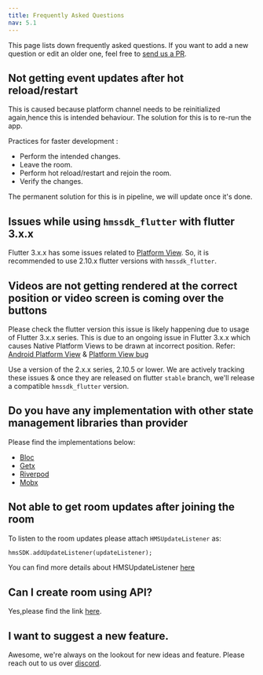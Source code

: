```yaml
---
title: Frequently Asked Questions
nav: 5.1
---
```


This page lists down frequently asked questions. If you want to add a new question or edit an older one, feel free to
[send us a PR](https://github.com/100mslive/100ms-docs/blob/main/docs/flutter/v2/debugging/faq.mdx).

## Not getting event updates after hot reload/restart
This is caused because platform channel needs to be reinitialized again,hence this is intended behaviour.
The solution for this is to re-run the app.

Practices for faster development :

* Perform the intended changes.
* Leave the room.
* Perform hot reload/restart and rejoin the room.
* Verify the changes.

The permanent solution for this is in pipeline, we will update once it's done.

## Issues while using `hmssdk_flutter` with flutter 3.x.x 
Flutter 3.x.x has some issues related to [Platform View](https://github.com/flutter/flutter/issues/107313).
So, it is recommended to use 2.10.x flutter versions with `hmssdk_flutter`. 

## Videos are not getting rendered at the correct position or video screen is coming over the buttons
Please check the flutter version this issue is likely happening due to usage of Flutter 3.x.x series.
This is due to an ongoing issue in Flutter 3.x.x which causes Native Platform Views to be drawn at incorrect position.
Refer: [Android Platform View](https://github.com/flutter/flutter/issues/107313) & [Platform View bug](https://github.com/flutter/flutter/issues/103630)

Use a version of the 2.x.x series, 2.10.5 or lower. We are actively tracking these issues & once they are released on flutter `stable` branch, we'll release a compatible `hmssdk_flutter` version.
## Do you have any implementation with other state management libraries than provider
Please find the implementations below:
* [Bloc](https://github.com/100mslive/100ms-flutter/tree/main/demo_app_with_100ms_and_bloc)
* [Getx](https://github.com/100mslive/100ms-flutter/tree/main/demo_with_getx_and_100ms)
* [Riverpod](https://github.com/100mslive/100ms-flutter/tree/main/example_riverpod)
* [Mobx](https://github.com/100mslive/100ms-flutter/tree/main/mobx-example-app)

## Not able to get room updates after joining the room
To listen to the room updates please attach `HMSUpdateListener` as:
```dart
hmsSDK.addUpdateListener(updateListener);
```
You can find more details about HMSUpdateListener [here](../features/update-listeners)

## Can I create room using API?
Yes,please find the link [here](/server-side/v2/features/room).

## I want to suggest a new feature.
Awesome, we're always on the lookout for new ideas and feature. Please reach out to us over [discord](https://100ms.live/discord).
